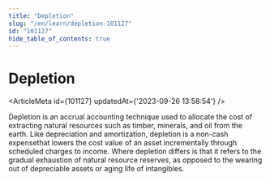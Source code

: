 ```yaml
---
title: "Depletion"
slug: "/en/learn/depletion-101127"
id: "101127"
hide_table_of_contents: true
---
```



# Depletion

<ArticleMeta id={101127} updatedAt={'2023-09-26 13:58:54'} />
<div className='border-solid border-b border-t-0 my-4 border-[var(--ifm-color-gray-300)]' />

Depletion is an accrual accounting technique used to allocate the cost of extracting natural resources such as timber, minerals, and oil from the earth. Like depreciation and amortization, depletion is a non-cash expensethat lowers the cost value of an asset incrementally through scheduled charges to income. Where depletion differs is that it refers to the gradual exhaustion of natural resource reserves, as opposed to the wearing out of depreciable assets or aging life of intangibles.
